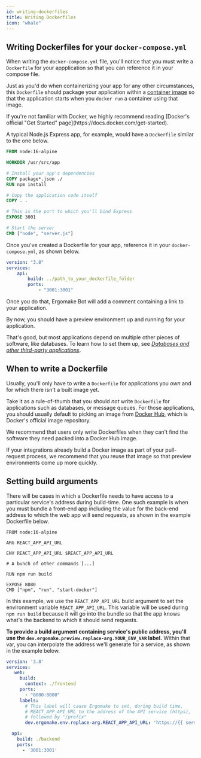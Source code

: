 ```yaml
---
id: writing-dockerfiles
title: Writing Dockerfiles
icon: "whale"
---
```


## Writing Dockerfiles for your `docker-compose.yml`

When writing the `docker-compose.yml` file, you'll notice that you must write a `Dockerfile` for your appplication so that you can reference it in your compose file.

Just as you'd do when containerizing your app for any other circumstances, this `Dockerfile` should package your application within a [container image](https://docs.docker.com/get-started/#what-is-a-container-image) so that the application starts when you `docker run` a container using that image.

<Tip>
    If you're not familiar with Docker, we highly recommend reading [Docker's
    official "Get Started" page](https://docs.docker.com/get-started).
</Tip>

A typical Node.js Express app, for example, would have a `Dockerfile` similar to the one below.

```Dockerfile
FROM node:16-alpine

WORKDIR /usr/src/app

# Install your app's dependencies
COPY package*.json ./
RUN npm install

# Copy the application code itself
COPY . .

# This is the port to which you'll bind Express
EXPOSE 3001

# Start the server
CMD ["node", "server.js"]
```

Once you've created a Dockerfile for your app, reference it in your `docker-compose.yml`, as shown below.

```yaml
version: "3.8"
services:
    api:
        build: ../path_to_your_dockerfile_folder
        ports:
            - "3001:3001"
```

Once you do that, Ergomake Bot will add a comment containing a link to your application.

By now, you should have a preview environment up and running for your application.

That's good, but most applications depend on multiple other pieces of software, like databases. To learn how to set them up, see _[Databases and other third-party applications](./third-party-software.md)_.

## When to write a Dockerfile

Usually, you'll only have to write a `Dockerfile` for applications you _own_ and for which there isn't a built image yet.

Take it as a rule-of-thumb that you should _not_ write `Dockerfile` for applications such as databases, or message queues. For those applications, you should usually default to picking an image from [Docker Hub](https://hub.docker.com/), which is Docker's official image repository.

We recommend that users only write Dockerfiles when they can't find the software they need packed into a Docker Hub image.

<Tip>
    If your integrations already build a Docker image as part of your
    pull-request process, we recommend that you reuse that image so that preview
    environments come up more quickly.
</Tip>

## Setting build arguments

There will be cases in which a Dockerfile needs to have access to a particular service's address during build-time. One such example is when you must bundle a front-end app including the value for the back-end address to which the web app will send requests, as shown in the example Dockerfile below.

```
FROM node:16-alpine

ARG REACT_APP_API_URL

ENV REACT_APP_API_URL $REACT_APP_API_URL

# A bunch of other commands [...]

RUN npm run build

EXPOSE 8080
CMD ["npm", "run", "start-docker"]
```

In this example, we use the `REACT_APP_API_URL` build argument to set the environment variable `REACT_APP_API_URL`. This variable will be used during `npm run build` because it will go into the bundle so that the app knows what's the backend to which it should send requests.

**To provide a build argument containing service's public address, you'll use the `dev.ergomake.preview.replace-arg.YOUR_ENV_VAR` label.** Within that var, you can interpolate the address we'll generate for a service, as shown in the example below.

```yml
version: '3.8'
services:
   web:
     build:
       context: ./frontend
     ports:
       - "8080:8080"
     labels:
       # This label will cause Ergomake to set, during build time,
       # REACT_APP_API_URL to the address of the API service (https),
       # followed by "/prefix"
       dev.ergomake.env.replace-arg.REACT_APP_API_URL: 'https://{{ services.api.url }}/api'

  api:
    build: ./backend
    ports:
      - '3001:3001'
```
